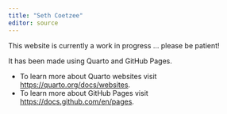 ```yaml
---
title: "Seth Coetzee"
editor: source
---
```


This website is currently a work in progress ... please be patient!

It has been made using Quarto and GitHub Pages. 
 
 - To learn more about Quarto websites visit <https://quarto.org/docs/websites>.
 - To learn more about GitHub Pages visit <https://docs.github.com/en/pages>.